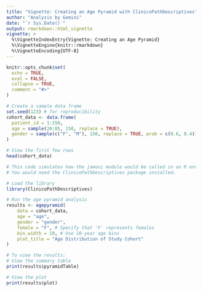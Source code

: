 ```yaml
---
title: "Vignette: Creating an Age Pyramid with ClinicoPathDescriptives"
author: "Analysis by Gemini"
date: "`r Sys.Date()`"
output: rmarkdown::html_vignette
vignette: >
  %\VignetteIndexEntry{Vignette: Creating an Age Pyramid}
  %\VignetteEngine{knitr::rmarkdown}
  %\VignetteEncoding{UTF-8}
---
```


```r
knitr::opts_chunk$set(
  echo = TRUE,
  eval = FALSE,
  collapse = TRUE,
  comment = "#>"
)
```

```r
# Create a sample data frame
set.seed(123) # for reproducibility
cohort_data <- data.frame(
  patient_id = 1:150,
  age = sample(20:85, 150, replace = TRUE),
  gender = sample(c("F", "M"), 150, replace = TRUE, prob = c(0.6, 0.4))
)

# View the first few rows
head(cohort_data)
```


```r
# This code simulates how the jamovi module would be called in an R environment.
# You would need the ClinicoPathDescriptives package installed.

# Load the library
library(ClinicoPathDescriptives)

# Run the age pyramid analysis
results <- agepyramid(
    data = cohort_data,
    age = "age",
    gender = "gender",
    female = "F", # Specify that 'F' represents females
    bin_width = 10, # Use 10-year age bins
    plot_title = "Age Distribution of Study Cohort"
)

# To view the results:
# View the summary table
print(results$pyramidTable)

# View the plot
print(results$plot)
```

